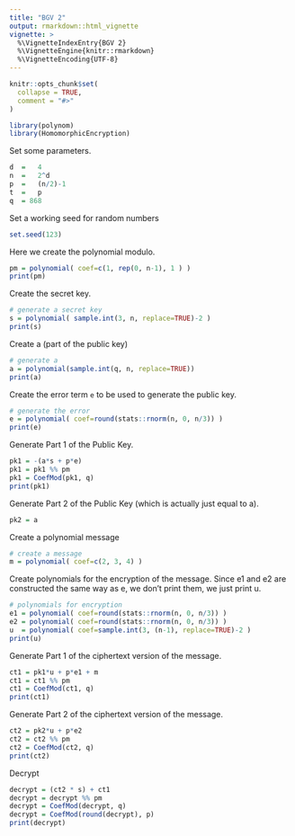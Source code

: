 ```yaml
---
title: "BGV 2"
output: rmarkdown::html_vignette
vignette: >
  %\VignetteIndexEntry{BGV 2}
  %\VignetteEngine{knitr::rmarkdown}
  %\VignetteEncoding{UTF-8}
---
```


```r
knitr::opts_chunk$set(
  collapse = TRUE,
  comment = "#>"
)
```

```r
library(polynom)
library(HomomorphicEncryption)
```

Set some parameters.
```r
d  =   4
n  =   2^d
p  =   (n/2)-1
t  =   p
q  = 868
```

Set a working seed for random numbers
```r
set.seed(123)
```

Here we create the polynomial modulo.

```r
pm = polynomial( coef=c(1, rep(0, n-1), 1 ) )
print(pm)
```

Create the secret key.

```r
# generate a secret key
s = polynomial( sample.int(3, n, replace=TRUE)-2 )
print(s)
```

Create a (part of the public key)

```r
# generate a
a = polynomial(sample.int(q, n, replace=TRUE))
print(a)
```

Create the error term `e` to be used to generate the public key.

```r
# generate the error
e = polynomial( coef=round(stats::rnorm(n, 0, n/3)) )
print(e)
```

Generate Part 1 of the Public Key.

```r
pk1 = -(a*s + p*e)
pk1 = pk1 %% pm
pk1 = CoefMod(pk1, q)
print(pk1)
```

Generate Part 2 of the Public Key (which is actually just equal to a).

```r
pk2 = a
```

Create a polynomial message
```r
# create a message
m = polynomial( coef=c(2, 3, 4) )
```

Create polynomials for the encryption of the message. Since e1 and e2 are constructed the same way as e, we don't print them, we just print u.

```r
# polynomials for encryption
e1 = polynomial( coef=round(stats::rnorm(n, 0, n/3)) )
e2 = polynomial( coef=round(stats::rnorm(n, 0, n/3)) )
u  = polynomial( coef=sample.int(3, (n-1), replace=TRUE)-2 )
print(u)
```

Generate Part 1 of the ciphertext version of the message.

```r
ct1 = pk1*u + p*e1 + m
ct1 = ct1 %% pm
ct1 = CoefMod(ct1, q)
print(ct1)
```

Generate Part 2 of the ciphertext version of the message.

```r
ct2 = pk2*u + p*e2
ct2 = ct2 %% pm
ct2 = CoefMod(ct2, q)
print(ct2)
```

Decrypt

```r
decrypt = (ct2 * s) + ct1
decrypt = decrypt %% pm
decrypt = CoefMod(decrypt, q)
decrypt = CoefMod(round(decrypt), p)
print(decrypt)
```
